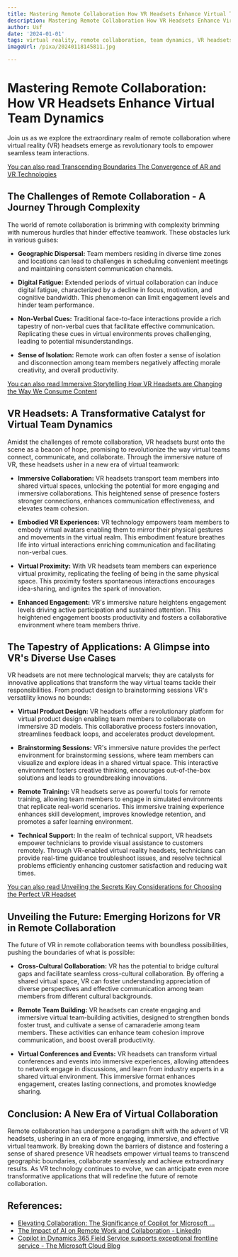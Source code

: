 ```yaml
---
title: Mastering Remote Collaboration How VR Headsets Enhance Virtual Team Dynamics
description: Mastering Remote Collaboration How VR Headsets Enhance Virtual Team Dynamics
author: Usf
date: '2024-01-01'
tags: virtual reality, remote collaboration, team dynamics, VR headsets, virtual teams
imageUrl: /pixa/20240118145811.jpg

---
```

# Mastering Remote Collaboration: How VR Headsets Enhance Virtual Team Dynamics

Join  us as we explore the extraordinary realm of  remote collaboration where  virtual reality (VR) headsets emerge as revolutionary tools to empower seamless team interactions.

[You can also read  Transcending Boundaries The Convergence of AR and  VR Technologies](Transcending%20Boundaries%20The%20Convergence%20of%20AR%20and%20VR%20Technologies)


##  The Challenges of Remote Collaboration - A Journey Through Complexity

The world of remote collaboration is brimming with complexity  brimming with numerous hurdles that hinder effective teamwork. These obstacles lurk in various guises:

-   **Geographic Dispersal:** Team members residing in  diverse time zones and locations  can lead to challenges in scheduling convenient meetings  and maintaining consistent communication  channels.

-   **Digital  Fatigue:**  Extended  periods of  virtual collaboration can induce  digital  fatigue, characterized by a  decline  in focus, motivation, and cognitive bandwidth. This phenomenon can limit engagement levels and hinder team performance.

-   **Non-Verbal Cues:** Traditional  face-to-face interactions provide a rich tapestry of non-verbal cues that facilitate effective  communication. Replicating these cues in virtual environments proves challenging, leading to potential misunderstandings.

-   **Sense of Isolation:** Remote work can often foster a sense of isolation and disconnection among team members negatively affecting morale creativity, and overall productivity.

[You can also read Immersive Storytelling How  VR Headsets are Changing the Way We Consume Content](Immersive%20Storytelling%20How%20VR%20Headsets%20are%20Changing%20the%20Way%20We%20Consume%20Content)


## VR Headsets: A  Transformative Catalyst for Virtual Team Dynamics

Amidst the challenges of remote collaboration, VR headsets burst onto the scene as a beacon of hope, promising to revolutionize the way virtual  teams connect,  communicate, and collaborate. Through the immersive nature of VR, these headsets  usher  in a new era of virtual  teamwork:

-   **Immersive Collaboration:** VR headsets transport team members  into shared virtual spaces,  unlocking the potential  for more engaging and immersive collaborations.  This heightened sense of presence fosters  stronger connections, enhances communication effectiveness, and elevates team cohesion.

-   **Embodied VR Experiences:** VR technology empowers  team members to embody  virtual avatars enabling them to mirror their physical gestures and movements in the virtual realm. This embodiment feature breathes  life  into virtual interactions enriching communication and facilitating non-verbal cues.

-    **Virtual Proximity:** With VR headsets team members can experience  virtual proximity, replicating the feeling of being in the same physical  space.  This proximity fosters  spontaneous interactions encourages idea-sharing, and ignites the spark of  innovation.

-    **Enhanced Engagement:** VR's immersive nature heightens engagement levels driving active participation and sustained attention. This heightened engagement boosts productivity and  fosters a collaborative environment where team members thrive.

## The Tapestry of Applications: A Glimpse into VR's Diverse Use Cases

VR headsets are  not mere technological marvels; they are catalysts for  innovative applications that transform the way virtual teams tackle their responsibilities. From product design  to brainstorming sessions VR's versatility knows no bounds:

-   **Virtual Product  Design:** VR headsets offer a revolutionary platform for virtual product design enabling  team members to collaborate on immersive 3D models.  This collaborative process fosters innovation, streamlines feedback loops, and accelerates product development.

-   **Brainstorming Sessions:** VR's immersive nature provides the perfect environment for brainstorming  sessions, where  team members can visualize and explore ideas in a shared virtual space. This interactive environment fosters creative  thinking, encourages out-of-the-box solutions and  leads to groundbreaking innovations.

-    **Remote Training:** VR headsets serve as powerful tools for remote training, allowing team  members to engage in simulated environments that replicate real-world scenarios.  This immersive training experience enhances skill development, improves knowledge retention, and  promotes a safer learning environment.

-   **Technical Support:** In the realm of technical support, VR headsets empower technicians to provide visual assistance to  customers remotely. Through VR-enabled virtual reality headsets, technicians can provide real-time guidance troubleshoot issues, and resolve technical problems efficiently enhancing customer satisfaction and reducing wait times.

[You can also read Unveiling the Secrets  Key Considerations for Choosing the Perfect VR Headset](Unveiling%20the%20Secrets%20Key%20Considerations%20for%20Choosing%20the%20Perfect%20VR%20Headset)


## Unveiling the Future: Emerging Horizons for VR in Remote Collaboration

The future of VR in remote collaboration teems with  boundless possibilities, pushing the boundaries of what is possible:

-   **Cross-Cultural Collaboration:** VR has the  potential to bridge cultural  gaps and facilitate seamless cross-cultural collaboration.  By offering a shared virtual space, VR can foster understanding appreciation of diverse perspectives  and effective  communication among team members from  different cultural backgrounds.

-   **Remote Team Building:** VR headsets can create engaging and immersive virtual team-building  activities, designed to strengthen bonds foster trust, and cultivate a sense of camaraderie among team members. These activities can enhance team cohesion improve communication,  and boost overall productivity.

-   **Virtual  Conferences and Events:** VR headsets can transform virtual  conferences and events  into immersive experiences, allowing attendees to network engage in  discussions, and learn from industry experts in  a shared virtual environment. This immersive format enhances engagement, creates lasting connections,  and promotes knowledge sharing.

## Conclusion: A New Era  of Virtual Collaboration

Remote  collaboration has undergone a paradigm shift  with the advent of VR headsets, ushering in  an era  of more engaging, immersive, and effective virtual teamwork.  By  breaking down the barriers of distance and fostering  a sense of shared  presence VR headsets empower  virtual teams to transcend geographic boundaries, collaborate seamlessly and achieve extraordinary results. As VR technology continues to evolve, we can anticipate even more transformative applications that will redefine the future of remote collaboration.

## References:
- [Elevating Collaboration: The Significance of Copilot for Microsoft ...](https://comtecsystems.net/elevating-collaboration-the-significance-of-microsoft-teams-copilot-in-todays-business-environment/)
- [The Impact of AI on Remote Work and Collaboration - LinkedIn](https://www.linkedin.com/pulse/impact-ai-remote-work-collaboration-pascal-bornet)
- [Copilot in Dynamics 365 Field Service supports exceptional frontline service - The Microsoft Cloud Blog](https://cloudblogs.microsoft.com/dynamics365/bdm/2023/08/09/introducing-copilot-in-dynamics-365-field-service-helping-your-frontline-deliver-exceptional-service-with-next-generation-ai/)
